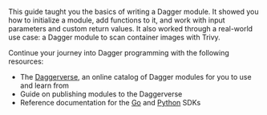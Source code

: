 This guide taught you the basics of writing a Dagger module. It showed you how to initialize a module, add functions to it, and work with input parameters and custom return values. It also worked through a real-world use case: a Dagger module to scan container images with Trivy.

Continue your journey into Dagger programming with the following resources:

- The [Daggerverse](https://daggerverse.dev), an online catalog of Dagger modules for you to use and learn from
- Guide on publishing modules to the Daggerverse
- Reference documentation for the [Go](https://pkg.go.dev/dagger.io/dagger) and [Python](https://dagger-io.readthedocs.org/) SDKs
